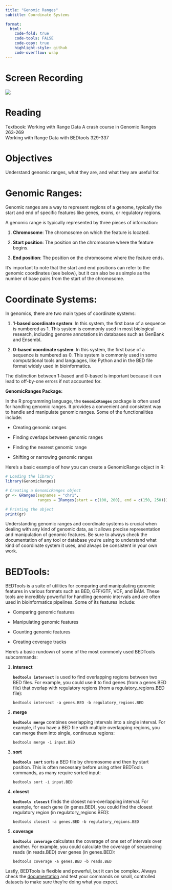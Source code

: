 ```yaml
---
title: "Genomic Ranges"
subtitle: Coordinate Systems

format:
  html:
    code-fold: true
    code-tools: FALSE
    code-copy: true
    highlight-style: github
    code-overflow: wrap
---
```


# Screen Recording

[![](/img/zoom.png){fig-align="right"}](https://washington.zoom.us/rec/share/4nnvfeJAa5kUgiGNxfkkq91YcmNwl0-wON9AbDD3Y69-kazkySxeSfCe7QkjNfKr.v2XQC3kIwX3EwwD3?startTime=1684274335000)

# Reading

Textbook: Working with Range Data A crash course in Genomic Ranges 263-269\
Working with Range Data with BEDtools 329-337

# Objectives

Understand genomic ranges, what they are, and what they are useful for.

# Genomic Ranges:

Genomic ranges are a way to represent regions of a genome, typically the start and end of specific features like genes, exons, or regulatory regions.

A genomic range is typically represented by three pieces of information:

1.  **Chromosome**: The chromosome on which the feature is located.

2.  **Start position**: The position on the chromosome where the feature begins.

3.  **End position**: The position on the chromosome where the feature ends.

It's important to note that the start and end positions can refer to the genomic coordinates (see below), but it can also be as simple as the number of base pairs from the start of the chromosome.

# Coordinate Systems:

In genomics, there are two main types of coordinate systems:

1.  **1-based coordinate system**: In this system, the first base of a sequence is numbered as 1. This system is commonly used in most biological research, including genome annotations in databases such as GenBank and Ensembl.

2.  **0-based coordinate system**: In this system, the first base of a sequence is numbered as 0. This system is commonly used in some computational tools and languages, like Python and in the BED file format widely used in bioinformatics.

The distinction between 1-based and 0-based is important because it can lead to off-by-one errors if not accounted for.

**GenomicRanges Package:**

In the R programming language, the **`GenomicRanges`** package is often used for handling genomic ranges. It provides a convenient and consistent way to handle and manipulate genomic ranges. Some of the functionalities include:

-   Creating genomic ranges

-   Finding overlaps between genomic ranges

-   Finding the nearest genomic range

-   Shifting or narrowing genomic ranges

Here's a basic example of how you can create a GenomicRange object in R:

``` r
# Loading the library
library(GenomicRanges)

# Creating a GenomicRanges object
gr <- GRanges(seqnames = "chr1", 
              ranges = IRanges(start = c(100, 200), end = c(150, 250)))

# Printing the object
print(gr)
```

Understanding genomic ranges and coordinate systems is crucial when dealing with any kind of genomic data, as it allows precise representation and manipulation of genomic features. Be sure to always check the documentation of any tool or database you're using to understand what kind of coordinate system it uses, and always be consistent in your own work.

# BEDTools:

BEDTools is a suite of utilities for comparing and manipulating genomic features in various formats such as BED, GFF/GTF, VCF, and BAM. These tools are incredibly powerful for handling genomic intervals and are often used in bioinformatics pipelines. Some of its features include:

-   Comparing genomic features

-   Manipulating genomic features

-   Counting genomic features

-   Creating coverage tracks

Here's a basic rundown of some of the most commonly used BEDTools subcommands:

1.  **intersect**

    **`bedtools intersect`** is used to find overlapping regions between two BED files. For example, you could use it to find genes (from a genes.BED file) that overlap with regulatory regions (from a regulatory_regions.BED file):

    ```         
    bedtools intersect -a genes.BED -b regulatory_regions.BED
    ```

2.  **merge**

    **`bedtools merge`** combines overlapping intervals into a single interval. For example, if you have a BED file with multiple overlapping regions, you can merge them into single, continuous regions:

    ```         
    bedtools merge -i input.BED
    ```

3.  **sort**

    **`bedtools sort`** sorts a BED file by chromosome and then by start position. This is often necessary before using other BEDTools commands, as many require sorted input:

    ```         
    bedtools sort -i input.BED
    ```

4.  **closest**

    **`bedtools closest`** finds the closest non-overlapping interval. For example, for each gene (in genes.BED), you could find the closest regulatory region (in regulatory_regions.BED):

    ```         
    bedtools closest -a genes.BED -b regulatory_regions.BED
    ```

5.  **coverage**

    **`bedtools coverage`** calculates the coverage of one set of intervals over another. For example, you could calculate the coverage of sequencing reads (in reads.BED) over genes (in genes.BED):

    ```         
    bedtools coverage -a genes.BED -b reads.BED
    ```

Lastly, BEDTools is flexible and powerful, but it can be complex. Always check the [documentation](https://bedtools.readthedocs.io/en/latest/content/bedtools-suite.html) and test your commands on small, controlled datasets to make sure they're doing what you expect.
